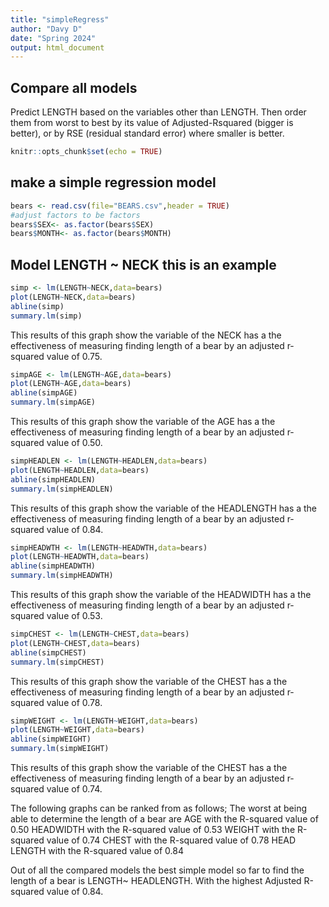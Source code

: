 ```yaml
---
title: "simpleRegress"
author: "Davy D"
date: "Spring 2024"
output: html_document
---
```

## Compare all models 
Predict LENGTH based on the variables other than LENGTH. Then order them from worst to best by its value of Adjusted-Rsquared (bigger is better), or by RSE (residual standard error) where smaller is better.

```r
knitr::opts_chunk$set(echo = TRUE)
```

## make a simple regression model

```r
bears <- read.csv(file="BEARS.csv",header = TRUE)
#adjust factors to be factors
bears$SEX<- as.factor(bears$SEX)
bears$MONTH<- as.factor(bears$MONTH)
```

## Model LENGTH ~ NECK  this is an example  

```r
simp <- lm(LENGTH~NECK,data=bears)
plot(LENGTH~NECK,data=bears)
abline(simp)
summary.lm(simp)
```

This results of this graph show the variable of the NECK has a the effectiveness of measuring finding length of a bear by an adjusted r-squared value of 0.75.

```r
simpAGE <- lm(LENGTH~AGE,data=bears)
plot(LENGTH~AGE,data=bears)
abline(simpAGE)
summary.lm(simpAGE)
```

This results of this graph show the variable of the AGE  has a the effectiveness of measuring finding length of a bear by an adjusted r-squared value of 0.50.




```r
simpHEADLEN <- lm(LENGTH~HEADLEN,data=bears)
plot(LENGTH~HEADLEN,data=bears)
abline(simpHEADLEN)
summary.lm(simpHEADLEN)
```

This results of this graph show the variable of the HEADLENGTH has a the effectiveness of measuring finding length of a bear by an adjusted r-squared value of 0.84.

```r
simpHEADWTH <- lm(LENGTH~HEADWTH,data=bears)
plot(LENGTH~HEADWTH,data=bears)
abline(simpHEADWTH)
summary.lm(simpHEADWTH)
```

This results of this graph show the variable of the HEADWIDTH  has a the effectiveness of measuring finding length of a bear by an adjusted r-squared value of 0.53.

```r
simpCHEST <- lm(LENGTH~CHEST,data=bears)
plot(LENGTH~CHEST,data=bears)
abline(simpCHEST)
summary.lm(simpCHEST)
```

This results of this graph show the variable of the CHEST has a the effectiveness of measuring finding length of a bear by an adjusted r-squared value of 0.78.

```r
simpWEIGHT <- lm(LENGTH~WEIGHT,data=bears)
plot(LENGTH~WEIGHT,data=bears)
abline(simpWEIGHT)
summary.lm(simpWEIGHT)
```

This results of this graph show the variable of the CHEST has a the effectiveness of measuring finding length of a bear by an adjusted r-squared value of 0.74.

The following graphs can be ranked from as follows; The worst at being able to determine the length of a bear are
AGE with the R-squared value of 0.50
HEADWIDTH with the R-squared value of 0.53
WEIGHT with the R-squared value of 0.74
CHEST with the R-squared value of 0.78
HEAD LENGTH with the R-squared value of 0.84 

Out of all the compared models the best simple model so far to find the length of a bear is LENGTH~ HEADLENGTH. With the highest Adjusted R-squared value of 0.84.

